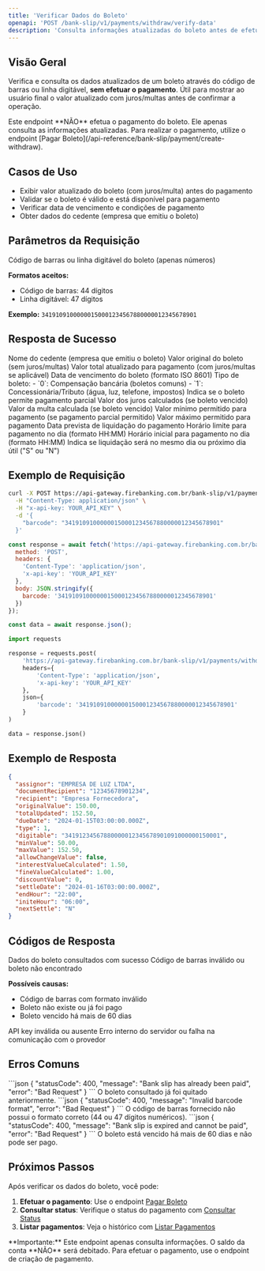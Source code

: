 ```yaml
---
title: 'Verificar Dados do Boleto'
openapi: 'POST /bank-slip/v1/payments/withdraw/verify-data'
description: 'Consulta informações atualizadas do boleto antes de efetuar o pagamento'
---
```


## Visão Geral

Verifica e consulta os dados atualizados de um boleto através do código de barras ou linha digitável, **sem efetuar o pagamento**. Útil para mostrar ao usuário final o valor atualizado com juros/multas antes de confirmar a operação.

<Warning>
Este endpoint **NÃO** efetua o pagamento do boleto. Ele apenas consulta as informações atualizadas. Para realizar o pagamento, utilize o endpoint [Pagar Boleto](/api-reference/bank-slip/payment/create-withdraw).
</Warning>

## Casos de Uso

- Exibir valor atualizado do boleto (com juros/multa) antes do pagamento
- Validar se o boleto é válido e está disponível para pagamento
- Verificar data de vencimento e condições de pagamento
- Obter dados do cedente (empresa que emitiu o boleto)

## Parâmetros da Requisição

<ParamField body="barcode" type="string" required>
  Código de barras ou linha digitável do boleto (apenas números)

  **Formatos aceitos:**
  - Código de barras: 44 dígitos
  - Linha digitável: 47 dígitos

  **Exemplo:** `34191091000000150001234567880000012345678901`
</ParamField>

## Resposta de Sucesso

<ResponseField name="assignor" type="string">
  Nome do cedente (empresa que emitiu o boleto)
</ResponseField>

<ResponseField name="originalValue" type="number">
  Valor original do boleto (sem juros/multas)
</ResponseField>

<ResponseField name="totalUpdated" type="number">
  Valor total atualizado para pagamento (com juros/multas se aplicável)
</ResponseField>

<ResponseField name="dueDate" type="string">
  Data de vencimento do boleto (formato ISO 8601)
</ResponseField>

<ResponseField name="type" type="integer">
  Tipo de boleto:
  - `0`: Compensação bancária (boletos comuns)
  - `1`: Concessionária/Tributo (água, luz, telefone, impostos)
</ResponseField>

<ResponseField name="allowChangeValue" type="boolean">
  Indica se o boleto permite pagamento parcial
</ResponseField>

<ResponseField name="interestValueCalculated" type="number">
  Valor dos juros calculados (se boleto vencido)
</ResponseField>

<ResponseField name="fineValueCalculated" type="number">
  Valor da multa calculada (se boleto vencido)
</ResponseField>

<ResponseField name="minValue" type="number">
  Valor mínimo permitido para pagamento (se pagamento parcial permitido)
</ResponseField>

<ResponseField name="maxValue" type="number">
  Valor máximo permitido para pagamento
</ResponseField>

<ResponseField name="settleDate" type="string">
  Data prevista de liquidação do pagamento
</ResponseField>

<ResponseField name="endHour" type="string">
  Horário limite para pagamento no dia (formato HH:MM)
</ResponseField>

<ResponseField name="initeHour" type="string">
  Horário inicial para pagamento no dia (formato HH:MM)
</ResponseField>

<ResponseField name="nextSettle" type="string">
  Indica se liquidação será no mesmo dia ou próximo dia útil ("S" ou "N")
</ResponseField>

## Exemplo de Requisição

```bash cURL
curl -X POST https://api-gateway.firebanking.com.br/bank-slip/v1/payments/withdraw/verify-data \
  -H "Content-Type: application/json" \
  -H "x-api-key: YOUR_API_KEY" \
  -d '{
    "barcode": "34191091000000150001234567880000012345678901"
  }'
```

```javascript JavaScript
const response = await fetch('https://api-gateway.firebanking.com.br/bank-slip/v1/payments/withdraw/verify-data', {
  method: 'POST',
  headers: {
    'Content-Type': 'application/json',
    'x-api-key': 'YOUR_API_KEY'
  },
  body: JSON.stringify({
    barcode: '34191091000000150001234567880000012345678901'
  })
});

const data = await response.json();
```

```python Python
import requests

response = requests.post(
    'https://api-gateway.firebanking.com.br/bank-slip/v1/payments/withdraw/verify-data',
    headers={
        'Content-Type': 'application/json',
        'x-api-key': 'YOUR_API_KEY'
    },
    json={
        'barcode': '34191091000000150001234567880000012345678901'
    }
)

data = response.json()
```

## Exemplo de Resposta

```json
{
  "assignor": "EMPRESA DE LUZ LTDA",
  "documentRecipient": "12345678901234",
  "recipient": "Empresa Fornecedora",
  "originalValue": 150.00,
  "totalUpdated": 152.50,
  "dueDate": "2024-01-15T03:00:00.000Z",
  "type": 1,
  "digitable": "34191234567880000012345678901091000000150001",
  "minValue": 50.00,
  "maxValue": 152.50,
  "allowChangeValue": false,
  "interestValueCalculated": 1.50,
  "fineValueCalculated": 1.00,
  "discountValue": 0,
  "settleDate": "2024-01-16T03:00:00.000Z",
  "endHour": "22:00",
  "initeHour": "06:00",
  "nextSettle": "N"
}
```

## Códigos de Resposta

<ResponseField name="200" type="success">
  Dados do boleto consultados com sucesso
</ResponseField>

<ResponseField name="400" type="error">
  Código de barras inválido ou boleto não encontrado

  **Possíveis causas:**
  - Código de barras com formato inválido
  - Boleto não existe ou já foi pago
  - Boleto vencido há mais de 60 dias
</ResponseField>

<ResponseField name="401" type="error">
  API key inválida ou ausente
</ResponseField>

<ResponseField name="500" type="error">
  Erro interno do servidor ou falha na comunicação com o provedor
</ResponseField>

## Erros Comuns

<AccordionGroup>
  <Accordion title="Boleto já foi pago">
    ```json
    {
      "statusCode": 400,
      "message": "Bank slip has already been paid",
      "error": "Bad Request"
    }
    ```
    O boleto consultado já foi quitado anteriormente.
  </Accordion>

  <Accordion title="Código de barras inválido">
    ```json
    {
      "statusCode": 400,
      "message": "Invalid barcode format",
      "error": "Bad Request"
    }
    ```
    O código de barras fornecido não possui o formato correto (44 ou 47 dígitos numéricos).
  </Accordion>

  <Accordion title="Boleto vencido">
    ```json
    {
      "statusCode": 400,
      "message": "Bank slip is expired and cannot be paid",
      "error": "Bad Request"
    }
    ```
    O boleto está vencido há mais de 60 dias e não pode ser pago.
  </Accordion>
</AccordionGroup>

## Próximos Passos

Após verificar os dados do boleto, você pode:

1. **Efetuar o pagamento**: Use o endpoint [Pagar Boleto](/api-reference/bank-slip/payment/create-withdraw)
2. **Consultar status**: Verifique o status do pagamento com [Consultar Status](/api-reference/bank-slip/payment/get-status)
3. **Listar pagamentos**: Veja o histórico com [Listar Pagamentos](/api-reference/bank-slip/payment/list-withdraws)

<Note>
**Importante:** Este endpoint apenas consulta informações. O saldo da conta **NÃO** será debitado. Para efetuar o pagamento, use o endpoint de criação de pagamento.
</Note>
